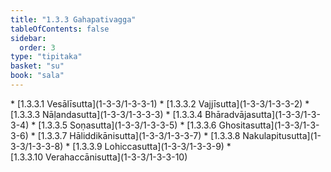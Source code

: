 ```yaml
---
title: "1.3.3 Gahapativagga"
tableOfContents: false
sidebar:
  order: 3
type: "tipitaka"
basket: "su"
book: "sala"
---
```



<DynamicBreadcrumb />



<TableOfContents book="sala" section="1.3.3">
* [1.3.3.1 Vesālīsutta](1-3-3/1-3-3-1)
* [1.3.3.2 Vajjīsutta](1-3-3/1-3-3-2)
* [1.3.3.3 Nāḷandasutta](1-3-3/1-3-3-3)
* [1.3.3.4 Bhāradvājasutta](1-3-3/1-3-3-4)
* [1.3.3.5 Soṇasutta](1-3-3/1-3-3-5)
* [1.3.3.6 Ghositasutta](1-3-3/1-3-3-6)
* [1.3.3.7 Hāliddikānisutta](1-3-3/1-3-3-7)
* [1.3.3.8 Nakulapitusutta](1-3-3/1-3-3-8)
* [1.3.3.9 Lohiccasutta](1-3-3/1-3-3-9)
* [1.3.3.10 Verahaccānisutta](1-3-3/1-3-3-10)
</TableOfContents>
